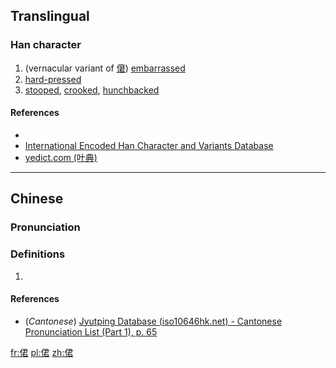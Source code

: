 ==Translingual==

===Han character===
{{Han char|rn=9|rad=人|as=07|sn=9|four=|canj=人尸大口 (OSKR)|ids=⿰[[亻]][[君]]}}

# (vernacular variant of [[僒]]) [[embarrassed]]
# [[hard-pressed]]
# [[stooped]], [[crooked]], [[hunchbacked]]

====References====
* {{Han ref|kx=0103.090|dkj=00635|hdz=10166.100|uh=4FB0|ud=20400}}
*[http://chardb.iis.sinica.edu.tw/char/7074 International Encoded Han Character and Variants Database]
*[http://yedict.com/htm/4F/4FB0.htm yedict.com (叶典)]

----

==Chinese==
{{zh-forms}}

===Pronunciation===
{{zh-pron
|m=jiǒng
|c=kwan3
|mc=
|oc=
|ma=
|cat=a
}}

===Definitions===
# {{rfdef|lang=zh}}

====References====
*(''Cantonese'') [http://www.iso10646hk.net/jp/document/download.jsp Jyutping Database (iso10646hk.net) - Cantonese Pronunciation List (Part 1), p. 65]

[[fr:侰]]
[[pl:侰]]
[[zh:侰]]